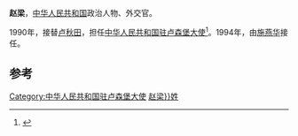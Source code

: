 '''赵梁'''，[[中华人民共和国|中华人民共和国]]政治人物、外交官。

1990年，接替[[卢秋田|卢秋田]]，担任[[中国驻卢森堡大使列表|中华人民共和国驻卢森堡大使]]<ref>{{cite web|author=中华人民共和国外交部|title=中国驻卢森堡历任大使|url=http://www.mfa.gov.cn/chn/pds/ziliao/wjrw/2167/2172/t9256.htm|publisher=中华人民共和国外交部|accessdate=2012-03-07}}</ref>。1994年，由[[施燕华|施燕华]]接任。

== 参考 ==
{{reflist}}
{{start box}}
{{s-dip}}
{{succession box|[[卢秋田|卢秋田]]|[[施燕华|施燕华]]|[[中国驻卢森堡大使列表|中华人民共和国驻卢森堡大使]]|1990年9月-1994年11月}}
{{end box}}
{{中国政治人物小作品}}

[[Category:中华人民共和国驻卢森堡大使|Category:中华人民共和国驻卢森堡大使]]
[[Category:{{Str_left|赵梁}}姓]]